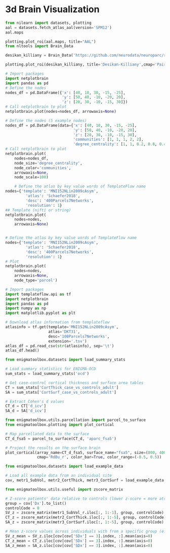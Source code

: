 # 3d Brain Visualization

```python
from nilearn import datasets, plotting
aal = datasets.fetch_atlas_aal(version='SPM12')
aal.maps

plotting.plot_roi(aal.maps, title="AAL")
from nltools import Brain_Data

desikan_killiany = Brain_Data('https://github.com/neurodata/neuroparc/raw/master/atlases/label/Human/Desikan_space-MNI152NLin6_res-1x1x1.nii.gz').to_nifti()

plotting.plot_roi(desikan_killiany, title='Desikan-Killiany',cmap='Paired', colorbar=True)

````


```python
# Import packages
import netplotbrain
import pandas as pd
# Define the nodes
nodes_df = pd.DataFrame({'x': [40, 10, 30, -15, -25], 
                         'y': [50, 40, -10, -20, 20], 
                         'z': [20, 30, -10, -15, 30]})
# Call netplotbrain to plot
netplotbrain.plot(nodes=nodes_df, arrowaxis=None)

# Define the nodes (5 example nodes)
nodes_df = pd.DataFrame(data={'x': [40, 10, 30, -15, -25], 
                              'y': [50, 40, -10, -20, 20], 
                              'z': [20, 30, -10, -15, 30], 
                              'communities': [1, 1, 1, 2, 2], 
                              'degree_centrality': [1, 1, 0.2, 0.8, 0.4]})
# Call netplotbrain to plot
netplotbrain.plot(
    nodes=nodes_df,
    node_size='degree_centrality',
    node_color='communities',
    arrowaxis=None,
    node_scale=100)

    # Define the atlas by key value words of TemplateFlow name
nodes={'template': 'MNI152NLin2009cAsym',
         'atlas': 'Schaefer2018',
         'desc': '400Parcels7Networks',
         'resolution': 1}
## Template (nifti or string)
netplotbrain.plot(
    nodes=nodes,
    arrowaxis=None)


# Define the atlas by key value words of TemplateFlow name
nodes={'template': 'MNI152NLin2009cAsym',
         'atlas': 'Schaefer2018',
         'desc': '400Parcels7Networks',
         'resolution': 1}
# Plot
netplotbrain.plot(
    nodes=nodes,
    arrowaxis=None,
    node_type='parcel')     

```

```python

# Import packages
import templateflow.api as tf
import netplotbrain
import pandas as pd
import numpy as np
import matplotlib.pyplot as plt

# Download atlas information from templateflow
atlasinfo = tf.get(template='MNI152NLin2009cAsym',
                   atlas='DKT31',
                   desc='100Parcels7Networks',
                   extension='.tsv')
atlas_df = pd.read_csv(str(atlasinfo), sep='\t')
atlas_df.head()

```

```python

from enigmatoolbox.datasets import load_summary_stats

# Load summary statistics for ENIGMA-OCD
sum_stats = load_summary_stats('ocd')

# Get case-control cortical thickness and surface area tables
CT = sum_stats['CortThick_case_vs_controls_adult']
SA = sum_stats['CortSurf_case_vs_controls_adult']

# Extract Cohen's d values
CT_d = CT['d_icv']
SA_d = SA['d_icv']

from enigmatoolbox.utils.parcellation import parcel_to_surface
from enigmatoolbox.plotting import plot_cortical

# Map parcellated data to the surface
CT_d_fsa5 = parcel_to_surface(CT_d, 'aparc_fsa5')

# Project the results on the surface brain
plot_cortical(array_name=CT_d_fsa5, surface_name="fsa5", size=(800, 400),
              cmap='RdBu_r', color_bar=True, color_range=(-0.5, 0.5))

```

```python
from enigmatoolbox.datasets import load_example_data

# Load all example data from an individual site
cov, metr1_SubVol, metr2_CortThick, metr3_CortSurf = load_example_data()

from enigmatoolbox.utils.useful import zscore_matrix

# Z-score patients' data relative to controls (lower z-score = more atrophy)
group = cov['Dx'].to_list()
controlCode = 0
SV_z = zscore_matrix(metr1_SubVol_r.iloc[:, 1:-1], group, controlCode)
CT_z = zscore_matrix(metr2_CortThick.iloc[:, 1:-5], group, controlCode)
SA_z = zscore_matrix(metr3_CortSurf.iloc[:, 1:-5], group, controlCode)

# Mean z-score values across individuals with from a specific group (e.g., left TLE, that is SDx == 3)
SV_z_mean = SV_z.iloc[cov[cov['SDx'] == 3].index, :].mean(axis=0)
CT_z_mean = CT_z.iloc[cov[cov['SDx'] == 3].index, :].mean(axis=0)
SA_z_mean = SA_z.iloc[cov[cov['SDx'] == 3].index, :].mean(axis=0)


```
